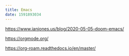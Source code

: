 ```yaml
---
title: Emacs
date: 1591893034
---
```


https://www.ianjones.us/blog/2020-05-05-doom-emacs/

https://orgmode.org/

https://org-roam.readthedocs.io/en/master/
